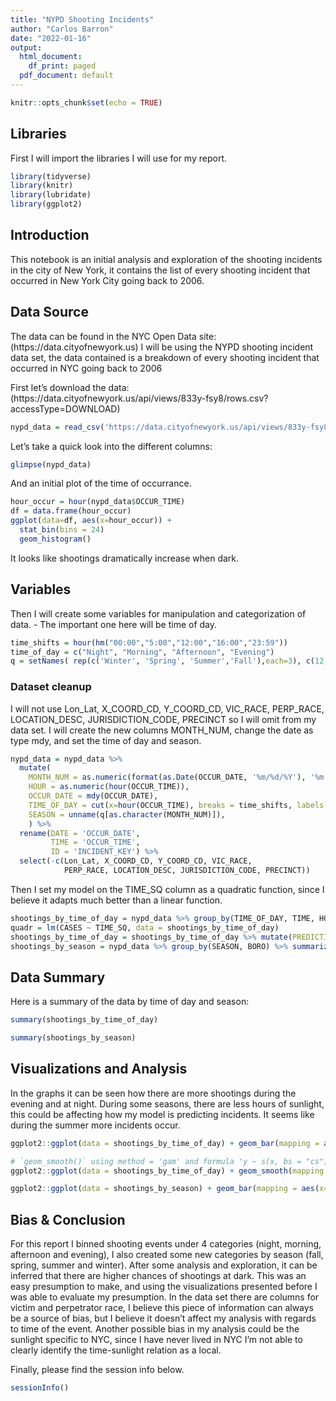 ```yaml
---
title: "NYPD Shooting Incidents"
author: "Carlos Barron"
date: "2022-01-16"
output:
  html_document:
    df_print: paged
  pdf_document: default
---
```


```r
knitr::opts_chunk$set(echo = TRUE)
```

## Libraries
First I will import the libraries I will use for my report.
```r
library(tidyverse)
library(knitr)
library(lubridate)
library(ggplot2)
```

## Introduction
This notebook is an initial analysis and exploration of the shooting incidents in the city of New York,  it contains the list of every shooting incident that occurred in New York City going back to 2006. 


## Data Source
The data can be found in the NYC Open Data site: (https://data.cityofnewyork.us)
I will be using the NYPD shooting incident data set, the data contained is a breakdown of every shooting incident that occurred in NYC going back to 2006

First let's download the data: (https://data.cityofnewyork.us/api/views/833y-fsy8/rows.csv?accessType=DOWNLOAD)
```r
nypd_data = read_csv('https://data.cityofnewyork.us/api/views/833y-fsy8/rows.csv?accessType=DOWNLOAD')

```

Let's take a quick look into the different columns:
```r
glimpse(nypd_data)
```

And an initial plot of the time of occurrance.
```r
hour_occur = hour(nypd_data$OCCUR_TIME)
df = data.frame(hour_occur)
ggplot(data=df, aes(x=hour_occur)) +
  stat_bin(bins = 24)
  geom_histogram()
```
It looks like shootings dramatically increase when dark.

##  Variables
Then I will create some variables for manipulation and categorization of data.
- The important one here will be time of day.
```r
time_shifts = hour(hm("00:00","5:00","12:00","16:00","23:59"))
time_of_day = c("Night", "Morning", "Afternoon", "Evening")
q = setNames( rep(c('Winter', 'Spring', 'Summer','Fall'),each=3), c(12,1:11))
```

### Dataset cleanup
I will not use Lon_Lat, X_COORD_CD, Y_COORD_CD, VIC_RACE, PERP_RACE, LOCATION_DESC, JURISDICTION_CODE, PRECINCT so I will omit from my data set. I will create the new columns MONTH_NUM, change the date as type mdy, and set the time of day and season.

```r
nypd_data = nypd_data %>%
  mutate(
    MONTH_NUM = as.numeric(format(as.Date(OCCUR_DATE, '%m/%d/%Y'), '%m')),
    HOUR = as.numeric(hour(OCCUR_TIME)),
    OCCUR_DATE = mdy(OCCUR_DATE),
    TIME_OF_DAY = cut(x=hour(OCCUR_TIME), breaks = time_shifts, labels = time_of_day, include.lowest=TRUE),
    SEASON = unname(q[as.character(MONTH_NUM)]),
    ) %>%
  rename(DATE = 'OCCUR_DATE',
         TIME = 'OCCUR_TIME',
         ID = 'INCIDENT_KEY') %>%
  select(-c(Lon_Lat, X_COORD_CD, Y_COORD_CD, VIC_RACE, 
            PERP_RACE, LOCATION_DESC, JURISDICTION_CODE, PRECINCT))
```
Then I set my model on the TIME_SQ column as a quadratic function, since I believe it adapts much better than a linear function.
```r
shootings_by_time_of_day = nypd_data %>% group_by(TIME_OF_DAY, TIME, HOUR, BORO, SEASON) %>% summarize(CASES = sum(Latitude/Latitude), shootingS = sum(STATISTICAL_shooting_FLAG), TIME_SQ = (((HOUR-11)^2)/8)+2) %>% select(TIME_OF_DAY, TIME, BORO, CASES, shootingS, TIME_SQ, HOUR, SEASON)  %>% ungroup()
quadr = lm(CASES ~ TIME_SQ, data = shootings_by_time_of_day)
shootings_by_time_of_day = shootings_by_time_of_day %>% mutate(PREDICTION = predict(quadr))
shootings_by_season = nypd_data %>% group_by(SEASON, BORO) %>% summarize(CASES = sum(Latitude/Latitude), shootingS = sum(STATISTICAL_shooting_FLAG)) %>% select(SEASON,BORO, CASES, shootingS) %>% ungroup()
```
## Data Summary
Here is a summary of the data by time of day and season:
```r
summary(shootings_by_time_of_day)
```

```r
summary(shootings_by_season)
```
## Visualizations and Analysis
In the graphs it can be seen how there are more shootings during the evening and at night. During some seasons, there are less hours of sunlight, this could be affecting how my model is predicting incidents. It seems like during the summer more incidents occur.

```r
ggplot2::ggplot(data = shootings_by_time_of_day) + geom_bar(mapping = aes(x=TIME_OF_DAY, y=shootingS, fill=BORO), stat='identity')
```

```r
# `geom_smooth()` using method = 'gam' and formula 'y ~ s(x, bs = "cs")'
ggplot2::ggplot(data = shootings_by_time_of_day) + geom_smooth(mapping = aes(x=HOUR, y=CASES)) + geom_point(aes(x=HOUR, y=PREDICTION), color='red') +facet_wrap(~ SEASON)
```

```r
ggplot2::ggplot(data = shootings_by_season) + geom_bar(mapping = aes(x=SEASON, y=shootingS, fill=BORO), stat='identity')
```


## Bias & Conclusion
For this report I binned shooting events under 4 categories (night, morning, afternoon and evening), I also created some new categories by season (fall, spring, summer and winter). After some analysis and exploration, it can be inferred that there are higher chances of shootings at dark. This was an easy presumption to make, and using the visualizations presented before I was able to evaluate my presumption. In the data set there are columns for victim and perpetrator race, I believe this piece of information can always be a source of bias, but I believe it doesn't affect my analysis with regards to time of the event. Another possible bias in my analysis could be the sunlight specific to NYC, since I have never lived in NYC I'm not able to clearly identify the time-sunlight relation as a local.

Finally, please find the session info below.
```r
sessionInfo()
```